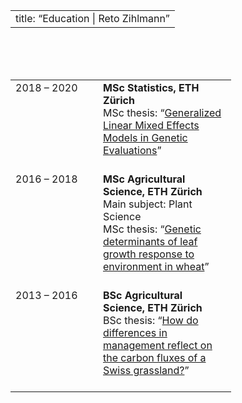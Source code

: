 <style>
  .title{
    display: none;
  }
</style>

---
title: "Education | Reto Zihlmann"
---


<br>
<br>
<br>

<table style="width:70%">
<col width="140">
<tr>
<td valign="top">2018 -- 2020</td>
<td>**MSc Statistics, ETH Zürich** <br> MSc thesis: "[Generalized Linear Mixed Effects Models in Genetic Evaluations](files/MasterThesisSfS.pdf)"<br><br></td>
</tr>
<tr>
<td valign="top">2016 -- 2018</td>
<td>**MSc Agricultural Science, ETH Zürich** <br> Main subject: Plant Science <br> MSc thesis: "[Genetic determinants of leaf growth response to environment in wheat](files/Master_Thesis_text_RZ.pdf)"<br><br></td>
</tr>
<tr>
<td valign="top">2013 -- 2016</td>
<td>**BSc Agricultural Science, ETH Zürich** <br> BSc thesis: "[How do differences in management reflect on the carbon fluxes of a Swiss grassland?](files/Bachelor_Thesis_RZ_nachAbgabe1.pdf)"<br><br></td>
</tr>
</table>
